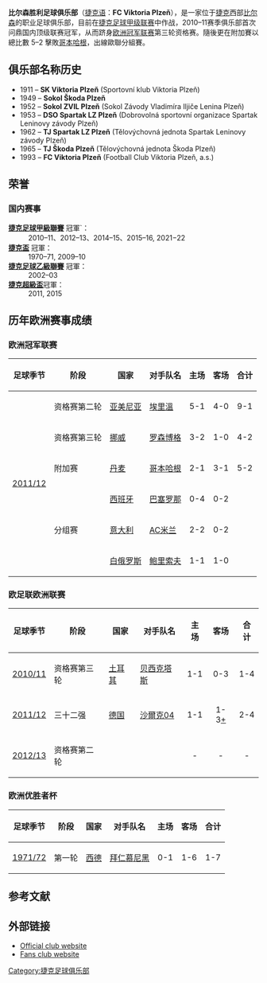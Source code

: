 {{NoteTA
|G1=football
|T=zh-hans:比尔森胜利足球俱乐部;zh-hk:柏辛域陀尼亞足球會;zh-tw:比爾森勝利足球俱樂部;
|1=zh-hans:比尔森胜利足球俱乐部;zh-hk:柏辛域陀尼亞足球會;zh-tw:比爾森勝利足球俱樂部;
|1=zh-hans:比尔森胜利;zh-hk:柏辛域陀尼亞;zh-tw:比爾森勝利;
}}
{{Football club infobox
| clubname   = 柏辛域陀尼亞<br> FC Viktoria Plzeň
| image      = 
| fullname   = FC Viktoria Plzeň
| nickname   = 
| founded    = 1911年
| ground     = [[斗山竞技场|斗山竞技场]]
| capacity   = 11,722
| chairman   = Adolf Šádek
| manager    = [[Pavel_Vrba|Pavel Vrba]]
| league     = [[捷克足球甲級聯賽|捷克足球甲級聯賽]]
| season     = 2021–22
| position   = 捷甲，第 1 位
| pattern_la1 = _redshoulders
| pattern_b1  = _fcviktoria1516h
| pattern_ra1 = _redshoulders
| pattern_sh1 = 
| pattern_so1 = 
| leftarm1    = 1D6FE1
| body1       = DD0000
| rightarm1   = 1D6FE1
| shorts1     = 12113D
| socks1      = 12113D

| pattern_la2 = 
| pattern_b2  = _
| pattern_ra2 = 
| pattern_sh2 = 
| pattern_so2 = 
| leftarm2    = FFFFFF
| body2       = FFFFFF
| rightarm2   = FFFFFF
| shorts2     = FFFFFF
| socks2      = FFFFFF
| pattern_la3 = 
| pattern_b3  = _fcviktoria1516t 
| pattern_ra3 = 
| pattern_sh3 = 
| pattern_so3 = 
| leftarm3    = 000000
| body3       = 000000
| rightarm3   = 000000
| shorts3     = 000000
| socks3      = 000000
}}

'''比尔森胜利足球俱乐部'''（[[捷克语|捷克语]]：'''FC Viktoria Plzeň'''），是一家位于[[捷克|捷克]]西部[[比尔森|比尔森]]的职业足球俱乐部，目前在[[捷克足球甲级联赛|捷克足球甲级联赛]]中作战，2010–11赛季俱乐部首次问鼎国内顶级联赛冠军，从而跻身[[欧洲冠军联赛|欧洲冠军联赛]]第三轮资格赛。隨後更在附加賽以總比數 5–2 擊敗[[哥本哈根足球會|哥本哈根]]，出線歐聯分組賽。

== 俱乐部名称历史 ==
* 1911 – '''SK Viktoria Plzeň''' (Sportovní klub Viktoria Plzeň)
* 1949 – '''Sokol Škoda Plzeň'''
* 1952 – '''Sokol ZVIL Plzeň''' (Sokol Závody Vladimíra Iljiče Lenina Plzeň)
* 1953 – '''DSO Spartak LZ Plzeň''' (Dobrovolná sportovní organizace Spartak Leninovy závody Plzeň)
* 1962 – '''TJ Spartak LZ Plzeň''' (Tělovýchovná jednota Spartak Leninovy závody Plzeň)
* 1965 – '''TJ Škoda Plzeň''' (Tělovýchovná jednota Škoda Plzeň)
* 1993 – '''FC Viktoria Plzeň''' (Football Club Viktoria Plzeň, a.s.)

== 荣誉 ==
=== 国内赛事 ===
;'''[[捷克足球甲級聯賽|捷克足球甲級聯賽]]''' 冠軍`：
:2010–11、2012–13、2014–15、2015–16, 2021−22
;'''[[捷克盃|捷克盃]]''' 冠軍：
:1970–71, 2009–10
;'''[[捷克足球乙級聯賽|捷克足球乙級聯賽]]''' 冠軍：
:2002–03
;'''[[捷克超級盃|捷克超級盃]]'''冠軍：
:2011, 2015

== 历年欧洲赛事成绩 ==
=== 欧洲冠军联赛 ===
{| class="wikitable"
! 足球季节
! 阶段
! 国家
! 对手队名
! 主场 
! 客场
! 合计
|-
|rowspan="6"|[[2011/12赛季欧洲冠军联赛|2011/12]]
|资格赛第二轮
|{{flagicon|ARM}} [[亚美尼亚|亚美尼亚]]
|[[埃里溫足球俱樂部|埃里溫]]
| align="center" | 5-1
| align="center" | 4-0
| align="center" | 9-1
|-
|资格赛第三轮
|{{flagicon|NOR}} [[挪威|挪威]]
|[[洛辛堡足球會|罗森博格]]
| align="center" | 3-2
| align="center" | 1-0
| align="center" | 4-2
|-
|附加赛
|{{flagicon|DEN}} [[丹麦|丹麦]]
|[[哥本哈根足球俱乐部|哥本哈根]]
| align="center" | 2-1
| align="center" | 3-1
| align="center" | 5-2
|-
|rowspan="3"|分组赛
|{{flagicon|ESP}} [[西班牙|西班牙]]
|[[巴塞罗那足球俱乐部|巴塞罗那]]
| align="center" | 0-4
| align="center" | 0-2
| align="center" | 
|-
|{{flagicon|ITA}} [[意大利|意大利]]
|[[AC米兰|AC米兰]]
| align="center" | 2-2
| align="center" | 0-2
| align="center" | 
|-
|{{flagicon|BLR}} [[白俄罗斯|白俄罗斯]]
|[[贝特足球俱乐部|鲍里索夫]]
| align="center" | 1-1
| align="center" | 1-0
| align="center" | 
|}

=== 欧足联欧洲联赛 ===
{| class="wikitable"
! 足球季节
! 阶段
! 国家
! 对手队名
! 主场 
! 客场
! 合计
|-
|[[2010/11賽季歐洲聯賽|2010/11]]
|资格赛第三轮
|{{flagicon|TUR}} [[土耳其|土耳其]]
|[[贝西克塔斯体操俱乐部|贝西克塔斯]]
| align="center" | 1-1
| align="center" | 0-3
| align="center" | 1-4
|-
|[[2011/12賽季歐洲聯賽|2011/12]]
|三十二强
|{{flagicon|GER}} [[德国|德国]]
|[[沙尔克04足球俱乐部|沙爾克04]]
| align="center" | 1-1
| align="center" | 1-3[[加时赛|+]]
| align="center" | 2-4
|-
|[[2012/13賽季歐洲聯賽|2012/13]]
|资格赛第二轮
|
|
| align="center" | -
| align="center" | -
| align="center" | -
|}

=== 欧洲优胜者杯 ===
{| class="wikitable"
! 足球季节
! 阶段
! 国家
! 对手队名
! 主场 
! 客场
! 合计
|-
|[[1971/72欧洲优胜者杯|1971/72]]
|第一轮
|{{flagicon|FRG}} [[西德|西德]]
|[[拜仁慕尼黑足球俱乐部|拜仁慕尼黑]]
| align="center" | 0-1
| align="center" | 1-6
| align="center" | 1-7
|}

== 参考文献 ==
{{reflist}}

== 外部链接 ==
* [http://www.fcviktoria.cz/ Official club website] {{Wayback|url=http://www.fcviktoria.cz/ |date=20211225062337 }} {{cs icon}}
* [http://www.viktoria-plzen.wgz.cz Fans club website] {{Wayback|url=http://www.viktoria-plzen.wgz.cz/ |date=20210219083035 }}

{{捷克甲組足球聯賽}}
[[Category:捷克足球俱乐部|Category:捷克足球俱乐部]]